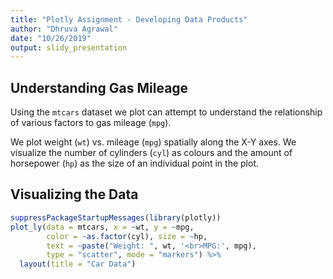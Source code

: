 ```yaml
---
title: "Plotly Assignment - Developing Data Products"
author: "Dhruva Agrawal"
date: "10/26/2019"
output: slidy_presentation
---
```


## Understanding Gas Mileage

Using the `mtcars` dataset we plot can attempt to understand the relationship
of various factors to gas mileage (`mpg`).

We plot weight (`wt`) vs. mileage (`mpg`) spatially along the X-Y axes. We 
visualize the number of cylinders (`cyl`) as colours and the amount of
horsepower (`hp`) as the size of an individual point in the plot.

## Visualizing the Data

```r
suppressPackageStartupMessages(library(plotly))
plot_ly(data = mtcars, x = ~wt, y = ~mpg, 
        color = ~as.factor(cyl), size = ~hp,
        text = ~paste("Weight: ", wt, '<br>MPG:', mpg),
        type = "scatter", mode = "markers") %>%
  layout(title = "Car Data")
```